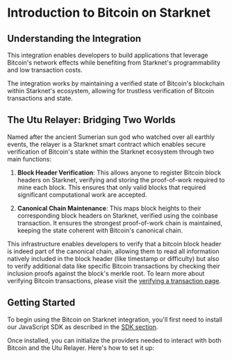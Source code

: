# Introduction to Bitcoin on Starknet

## Understanding the Integration

This integration enables developers to build applications that leverage Bitcoin's network effects while benefiting from Starknet's programmability and low transaction costs.

The integration works by maintaining a verified state of Bitcoin's blockchain within Starknet's ecosystem, allowing for trustless verification of Bitcoin transactions and state.

## The Utu Relayer: Bridging Two Worlds

Named after the ancient Sumerian sun god who watched over all earthly events, the relayer is a Starknet smart contract which enables secure verification of Bitcoin's state within the Starknet ecosystem through two main functions:

1. **Block Header Verification**: This allows anyone to register Bitcoin block headers on Starknet, verifying and storing the proof-of-work required to mine each block. This ensures that only valid blocks that required significant computational work are accepted.

2. **Canonical Chain Maintenance**: This maps block heights to their corresponding block headers on Starknet, verified using the coinbase transaction. It ensures the strongest proof-of-work chain is maintained, keeping the state coherent with Bitcoin's canonical chain.

This infrastructure enables developers to verify that a bitcoin block header is indeed part of the canonical chain, allowing them to read all information natively included in the block header (like timestamp or difficulty) but also to verify additional data like specific Bitcoin transactions by checking their inclusion proofs against the block's merkle root. To learn more about verifying Bitcoin transactions, please visit the [verifying a transaction page](./verifying_tx).

## Getting Started

To begin using the Bitcoin on Starknet integration, you'll first need to install our JavaScript SDK as described in the [SDK section](../sdk).

Once installed, you can initialize the providers needed to interact with both Bitcoin and the Utu Relayer. Here's how to set it up:
